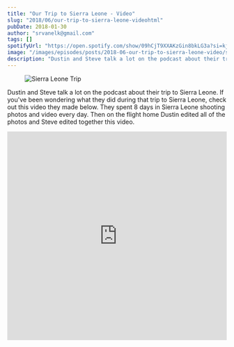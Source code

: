 ```yaml
---
title: "Our Trip to Sierra Leone - Video"
slug: "2018/06/our-trip-to-sierra-leone-videohtml"
pubDate: 2018-01-30
author: "srvanelk@gmail.com"
tags: []
spotifyUrl: "https://open.spotify.com/show/09hCjT9XXAKzGin8bkLG3a?si=kjRZvQ1JTb6Ov3HVzSSlWA"
image: "/images/episodes/posts/2018-06-our-trip-to-sierra-leone-video/sierra-leone.webp"
description: "Dustin and Steve talk a lot on the podcast about their trip to Sierra Leone. If you've been wondering what they did during that trip to Sierra Leone, check out this video they made below. They spent 8 days in Sierra Leone shooting photos and video every day. Then on the flight home Dustin edited all of the photos and Steve edited together this video."
---
```


<figure>
  <img src="/images/episodes/posts/2018-06-our-trip-to-sierra-leone-video/sierra-leone.webp" alt="Sierra Leone Trip" />
</figure>

Dustin and Steve talk a lot on the podcast about their trip to Sierra Leone. If you've been wondering what they did during that trip to Sierra Leone, check out this video they made below. They spent 8 days in Sierra Leone shooting photos and video every day. Then on the flight home Dustin edited all of the photos and Steve edited together this video.

<iframe
  src="https://www.youtube.com/embed/YAzCjoHZ8z0?feature=player_embedded&wmode=opaque"
  width="100%"
  height="480"
  frameborder="0"
  allowfullscreen
  data-embed="true"
/>
